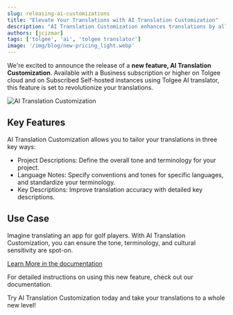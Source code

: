 ```yaml
---
slug: releasing-ai-customizations
title: "Elevate Your Translations with AI Translation Customization"
description: "AI Translation Customization enhances translations by allowing personalized project descriptions, language notes, and key descriptions."
authors: [jcizmar]
tags: ['tolgee', 'ai', 'tolgee translator']
image: '/img/blog/new-pricing_light.webp'
---
```


We're excited to announce the release of a **new feature, AI Translation Customization**.
Available with a Business subscription or higher on Tolgee cloud and on Subscribed Self-hosted instances using
Tolgee AI translator, this feature is set to revolutionize your translations.

![AI Translation Customization](/img/blog/ai-customizations.webp)

<!--truncate-->

## Key Features

AI Translation Customization allows you to tailor your translations in three key ways:

- Project Descriptions: Define the overall tone and terminology for your project.
- Language Notes: Specify conventions and tones for specific languages, and standardize your terminology.
- Key Descriptions: Improve translation accuracy with detailed key descriptions.

## Use Case

Imagine translating an app for golf players. With AI Translation Customization, you can ensure the tone, terminology, and cultural sensitivity are spot-on.

[Learn More in the documentation](/platform/projects_and_organizations/ai-translation-customization)

For detailed instructions on using this new feature, check out our documentation.

Try AI Translation Customization today and take your translations to a whole new level!
